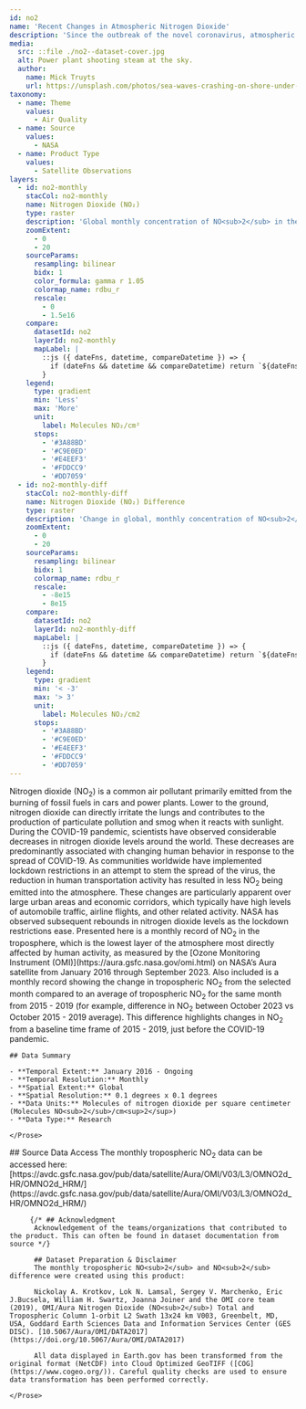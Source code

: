 ```yaml
---
id: no2
name: 'Recent Changes in Atmospheric Nitrogen Dioxide'
description: 'Since the outbreak of the novel coronavirus, atmospheric concentrations of nitrogen dioxide have changed by as much as 60% in some regions.'
media:
  src: ::file ./no2--dataset-cover.jpg
  alt: Power plant shooting steam at the sky.
  author:
    name: Mick Truyts
    url: https://unsplash.com/photos/sea-waves-crashing-on-shore-under-white-clouds-x6WQeNYJC1w
taxonomy:
  - name: Theme
    values:
      - Air Quality
  - name: Source
    values:
      - NASA
  - name: Product Type
    values:
      - Satellite Observations
layers:
  - id: no2-monthly
    stacCol: no2-monthly
    name: Nitrogen Dioxide (NO₂)
    type: raster
    description: 'Global monthly concentration of NO<sub>2</sub> in the troposphere'
    zoomExtent:
      - 0
      - 20
    sourceParams:
      resampling: bilinear
      bidx: 1
      color_formula: gamma r 1.05
      colormap_name: rdbu_r
      rescale:
        - 0
        - 1.5e16
    compare:
      datasetId: no2
      layerId: no2-monthly
      mapLabel: |
        ::js ({ dateFns, datetime, compareDatetime }) => {
          if (dateFns && datetime && compareDatetime) return `${dateFns.format(datetime, 'LLL yyyy')} VS ${dateFns.format(compareDatetime, 'LLL yyyy')}`;
        }
    legend:
      type: gradient
      min: 'Less'
      max: 'More'
      unit:
        label: Molecules NO₂/cm²
      stops:
        - '#3A88BD'
        - '#C9E0ED'
        - '#E4EEF3'
        - '#FDDCC9'
        - '#DD7059'
  - id: no2-monthly-diff
    stacCol: no2-monthly-diff
    name: Nitrogen Dioxide (NO₂) Difference
    type: raster
    description: 'Change in global, monthly concentration of NO<sub>2</sub> in the troposphere compared to the same month’s average from from 2015 - 2019'
    zoomExtent:
      - 0
      - 20
    sourceParams:
      resampling: bilinear
      bidx: 1
      colormap_name: rdbu_r
      rescale:
        - -8e15
        - 8e15
    compare:
      datasetId: no2
      layerId: no2-monthly-diff
      mapLabel: |
        ::js ({ dateFns, datetime, compareDatetime }) => {
          if (dateFns && datetime && compareDatetime) return `${dateFns.format(datetime, 'LLL yyyy')} VS ${dateFns.format(compareDatetime, 'LLL yyyy')}`;
        }
    legend:
      type: gradient
      min: '< -3'
      max: '> 3'
      unit:
        label: Molecules NO₂/cm2
      stops:
        - '#3A88BD'
        - '#C9E0ED'
        - '#E4EEF3'
        - '#FDDCC9'
        - '#DD7059'
---
```


<Block type='wide'>
  <Prose>
    Nitrogen dioxide (NO<sub>2</sub>) is a common air pollutant primarily emitted from the burning of fossil fuels in cars and power plants. Lower to the ground, nitrogen dioxide can directly irritate the lungs and contributes to the production of particulate pollution and smog when it reacts with sunlight.
    During the COVID-19 pandemic, scientists have observed considerable decreases in nitrogen dioxide levels around the world. These decreases are predominantly associated with changing human behavior in response to the spread of COVID-19. As communities worldwide have implemented lockdown restrictions in an attempt to stem the spread of the virus, the reduction in human transportation activity has resulted in less NO<sub>2</sub> being emitted into the atmosphere. These changes are particularly apparent over large urban areas and economic corridors, which typically have high levels of automobile traffic, airline flights, and other related activity. NASA has observed subsequent rebounds in nitrogen dioxide levels as the lockdown restrictions ease.
    Presented here is a monthly record of NO<sub>2</sub> in the troposphere, which is the lowest layer of the atmosphere most directly affected by human activity, as measured by the [Ozone Monitoring Instrument (OMI)](https://aura.gsfc.nasa.gov/omi.html) on NASA’s Aura satellite from January 2016 through September 2023. Also included is a monthly record showing the change in tropospheric NO<sub>2</sub>  from the selected month compared to an average of tropospheric NO<sub>2</sub> for the same month from 2015 - 2019 (for example, difference in NO<sub>2</sub> between October 2023 vs October 2015 - 2019 average). This difference highlights changes in NO<sub>2</sub> from a baseline time frame of 2015 - 2019, just before the COVID-19 pandemic.

    ## Data Summary

    - **Temporal Extent:** January 2016 - Ongoing
    - **Temporal Resolution:** Monthly
    - **Spatial Extent:** Global
    - **Spatial Resolution:** 0.1 degrees x 0.1 degrees
    - **Data Units:** Molecules of nitrogen dioxide per square centimeter (Molecules NO<sub>2</sub>/cm<sup>2</sup>)
    - **Data Type:** Research

    </Prose>

</Block>
<Block>
  <Prose>
    ## Source Data Access
    The monthly tropospheric NO<sub>2</sub> data can be accessed here:
    [https://avdc.gsfc.nasa.gov/pub/data/satellite/Aura/OMI/V03/L3/OMNO2d_HR/OMNO2d_HRM/](https://avdc.gsfc.nasa.gov/pub/data/satellite/Aura/OMI/V03/L3/OMNO2d_HR/OMNO2d_HRM/)

         {/* ## Acknowledgment
          Acknowledgement of the teams/organizations that contributed to the product. This can often be found in dataset documentation from source */}

          ## Dataset Preparation & Disclaimer
          The monthly tropospheric NO<sub>2</sub> and NO<sub>2</sub> difference were created using this product:

          Nickolay A. Krotkov, Lok N. Lamsal, Sergey V. Marchenko, Eric J.Bucsela, William H. Swartz, Joanna Joiner and the OMI core team (2019), OMI/Aura Nitrogen Dioxide (NO<sub>2</sub>) Total and Tropospheric Column 1-orbit L2 Swath 13x24 km V003, Greenbelt, MD, USA, Goddard Earth Sciences Data and Information Services Center (GES DISC). [10.5067/Aura/OMI/DATA2017](https://doi.org/10.5067/Aura/OMI/DATA2017)

          All data displayed in Earth.gov has been transformed from the original format (NetCDF) into Cloud Optimized GeoTIFF ([COG](https://www.cogeo.org/)). Careful quality checks are used to ensure data transformation has been performed correctly.

    </Prose>

  </Block>
